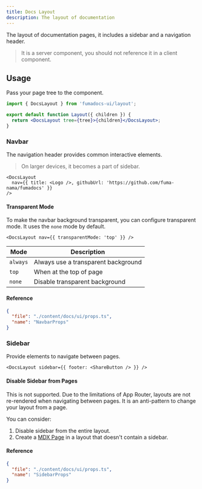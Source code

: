 ```yaml
---
title: Docs Layout
description: The layout of documentation
---
```


The layout of documentation pages, it includes a sidebar and a navigation header.

> It is a server component, you should not reference it in a client component.

## Usage

Pass your page tree to the component.

```jsx
import { DocsLayout } from 'fumadocs-ui/layout';

export default function Layout({ children }) {
  return <DocsLayout tree={tree}>{children}</DocsLayout>;
}
```

### Navbar

The navigation header provides common interactive elements.

> On larger devices, it becomes a part of sidebar.

```mdx
<DocsLayout
  nav={{ title: <Logo />, githubUrl: 'https://github.com/fuma-nama/fumadocs' }}
/>
```

#### Transparent Mode

To make the navbar background transparent, you can configure transparent mode.
It uses the `none` mode by default.

```mdx
<DocsLayout nav={{ transparentMode: 'top' }} />
```

| Mode     | Description                         |
| -------- | ----------------------------------- |
| `always` | Always use a transparent background |
| `top`    | When at the top of page             |
| `none`   | Disable transparent background      |

#### Reference

```json doc-gen:typescript
{
  "file": "./content/docs/ui/props.ts",
  "name": "NavbarProps"
}
```

### Sidebar

Provide elements to navigate between pages.

```mdx
<DocsLayout sidebar={{ footer: <ShareButton /> }} />
```

#### Disable Sidebar from Pages

This is not supported.
Due to the limitations of App Router, layouts are not re-rendered when navigating between pages.
It is an anti-pattern to change your layout from a page.

You can consider:

1. Disable sidebar from the entire layout.
2. Create a [MDX Page](/docs/ui/blocks/page#mdx-page) in a layout that doesn't contain a sidebar.

#### Reference

```json doc-gen:typescript
{
  "file": "./content/docs/ui/props.ts",
  "name": "SidebarProps"
}
```
